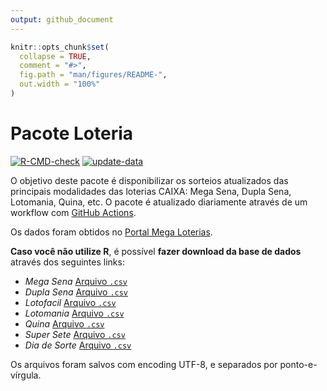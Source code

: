 ```yaml
---
output: github_document
---
```


<!-- README.md is generated from README.Rmd. Please edit that file -->

```r
knitr::opts_chunk$set(
  collapse = TRUE,
  comment = "#>",
  fig.path = "man/figures/README-",
  out.width = "100%"
)
```

# Pacote Loteria

<!-- badges: start -->
[![R-CMD-check](https://github.com/damarals/loteria/workflows/R-CMD-check/badge.svg)](https://github.com/damarals/loteria/actions) [![update-data](https://github.com/damarals/loteria/actions/workflows/update-data.yaml/badge.svg)](https://github.com/damarals/loteria/actions/workflows/update-data.yaml)
<!-- badges: end -->

O objetivo deste pacote é disponibilizar os sorteios atualizados das principais modalidades das loterias CAIXA: Mega Sena, Dupla Sena, Lotomania, Quina, etc. O pacote é atualizado diariamente através de um workflow com [GitHub Actions](https://github.com/beatrizmilz/mananciais/actions).

Os dados foram obtidos no [Portal Mega Loterias](https://www.megaloterias.com.br).

__Caso você não utilize R__, é possível __fazer download da base de dados__ através dos seguintes links:

  - *Mega Sena* [Arquivo `.csv`](https://github.com/damarals/loteria/raw/master/inst/extdata/megasena.csv) 
  - *Dupla Sena* [Arquivo `.csv`](https://github.com/damarals/loteria/raw/master/inst/extdata/duplasena.csv) 
  - *Lotofacil* [Arquivo `.csv`](https://github.com/damarals/loteria/raw/master/inst/extdata/lotofacil.csv) 
  - *Lotomania* [Arquivo `.csv`](https://github.com/damarals/loteria/raw/master/inst/extdata/lotomania.csv) 
  - *Quina* [Arquivo `.csv`](https://github.com/damarals/loteria/raw/master/inst/extdata/quina.csv)
  - *Super Sete* [Arquivo `.csv`](https://github.com/damarals/loteria/raw/master/inst/extdata/supersete.csv) 
  - *Dia de Sorte* [Arquivo `.csv`](https://github.com/damarals/loteria/raw/master/inst/extdata/diadesorte.csv) 
  
  
Os arquivos foram salvos com encoding UTF-8, e separados por ponto-e-vírgula.  

